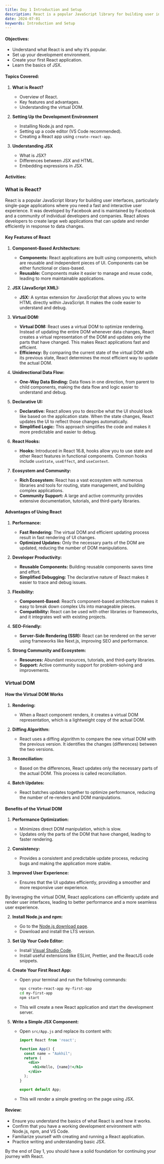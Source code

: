 ```yaml
---
title: Day 1 Introduction and Setup
description: React is a popular JavaScript library for building user interfaces, particularly single-page applications where you need a fast and interactive user experience. It was developed by Facebook
date: 2024-07-01
keywords: Introduction and Setup
---
```


#### **Objectives:**
- Understand what React is and why it’s popular.
- Set up your development environment.
- Create your first React application.
- Learn the basics of JSX.

#### **Topics Covered:**
1. **What is React?**
   - Overview of React.
   - Key features and advantages.
   - Understanding the virtual DOM.

2. **Setting Up the Development Environment**
   - Installing Node.js and npm.
   - Setting up a code editor (VS Code recommended).
   - Creating a React app using `create-react-app`.

3. **Understanding JSX**
   - What is JSX?
   - Differences between JSX and HTML.
   - Embedding expressions in JSX.

#### **Activities:**

### What is React?

React is a popular JavaScript library for building user interfaces, particularly single-page applications where you need a fast and interactive user experience. It was developed by Facebook and is maintained by Facebook and a community of individual developers and companies. React allows developers to create large web applications that can update and render efficiently in response to data changes.

#### Key Features of React

1. **Component-Based Architecture:**
   - **Components:** React applications are built using components, which are reusable and independent pieces of UI. Components can be either functional or class-based.
   - **Reusable:** Components make it easier to manage and reuse code, leading to more maintainable applications.

2. **JSX (JavaScript XML):**
   - **JSX:** A syntax extension for JavaScript that allows you to write HTML directly within JavaScript. It makes the code easier to understand and debug.

3. **Virtual DOM:**
   - **Virtual DOM:** React uses a virtual DOM to optimize rendering. Instead of updating the entire DOM whenever data changes, React creates a virtual representation of the DOM and updates only the parts that have changed. This makes React applications fast and efficient.
   - **Efficiency:** By comparing the current state of the virtual DOM with its previous state, React determines the most efficient way to update the actual DOM.

4. **Unidirectional Data Flow:**
   - **One-Way Data Binding:** Data flows in one direction, from parent to child components, making the data flow and logic easier to understand and debug.

5. **Declarative UI:**
   - **Declarative:** React allows you to describe what the UI should look like based on the application state. When the state changes, React updates the UI to reflect those changes automatically.
   - **Simplified Logic:** This approach simplifies the code and makes it more predictable and easier to debug.

6. **React Hooks:**
   - **Hooks:** Introduced in React 16.8, hooks allow you to use state and other React features in functional components. Common hooks include `useState`, `useEffect`, and `useContext`.

7. **Ecosystem and Community:**
   - **Rich Ecosystem:** React has a vast ecosystem with numerous libraries and tools for routing, state management, and building complex applications.
   - **Community Support:** A large and active community provides extensive documentation, tutorials, and third-party libraries.

#### Advantages of Using React

1. **Performance:**
   - **Fast Rendering:** The virtual DOM and efficient updating process result in fast rendering of UI changes.
   - **Optimized Updates:** Only the necessary parts of the DOM are updated, reducing the number of DOM manipulations.

2. **Developer Productivity:**
   - **Reusable Components:** Building reusable components saves time and effort.
   - **Simplified Debugging:** The declarative nature of React makes it easier to trace and debug issues.

3. **Flexibility:**
   - **Component-Based:** React’s component-based architecture makes it easy to break down complex UIs into manageable pieces.
   - **Compatibility:** React can be used with other libraries or frameworks, and it integrates well with existing projects.

4. **SEO-Friendly:**
   - **Server-Side Rendering (SSR):** React can be rendered on the server using frameworks like Next.js, improving SEO and performance.

5. **Strong Community and Ecosystem:**
   - **Resources:** Abundant resources, tutorials, and third-party libraries.
   - **Support:** Active community support for problem-solving and improvements.

### Virtual DOM

#### How the Virtual DOM Works

1. **Rendering:**
   - When a React component renders, it creates a virtual DOM representation, which is a lightweight copy of the actual DOM.

2. **Diffing Algorithm:**
   - React uses a diffing algorithm to compare the new virtual DOM with the previous version. It identifies the changes (differences) between the two versions.

3. **Reconciliation:**
   - Based on the differences, React updates only the necessary parts of the actual DOM. This process is called reconciliation.

4. **Batch Updates:**
   - React batches updates together to optimize performance, reducing the number of re-renders and DOM manipulations.

#### Benefits of the Virtual DOM

1. **Performance Optimization:**
   - Minimizes direct DOM manipulation, which is slow.
   - Updates only the parts of the DOM that have changed, leading to faster rendering.

2. **Consistency:**
   - Provides a consistent and predictable update process, reducing bugs and making the application more stable.

3. **Improved User Experience:**
   - Ensures that the UI updates efficiently, providing a smoother and more responsive user experience.

By leveraging the virtual DOM, React applications can efficiently update and render user interfaces, leading to better performance and a more seamless user experience.

2. **Install Node.js and npm:**
   - Go to the [Node.js download page](https://nodejs.org/).
   - Download and install the LTS version.

3. **Set Up Your Code Editor:**
   - Install [Visual Studio Code](https://code.visualstudio.com/).
   - Install useful extensions like ESLint, Prettier, and the ReactJS code snippets.

4. **Create Your First React App:**
   - Open your terminal and run the following commands:

     ```bash
     npx create-react-app my-first-app
     cd my-first-app
     npm start
     ```

   - This will create a new React application and start the development server.

5. **Write a Simple JSX Component:**
   - Open `src/App.js` and replace its content with:

     ```jsx
     import React from 'react';

     function App() {
       const name = "Aakhil";
       return (
         <div>
           <h1>Hello, {name}!</h1>
         </div>
       );
     }

     export default App;
     ```

   - This will render a simple greeting on the page using JSX.

#### **Review:**
- Ensure you understand the basics of what React is and how it works.
- Confirm that you have a working development environment with Node.js, npm, and VS Code.
- Familiarize yourself with creating and running a React application.
- Practice writing and understanding basic JSX.

By the end of Day 1, you should have a solid foundation for continuing your journey with React.